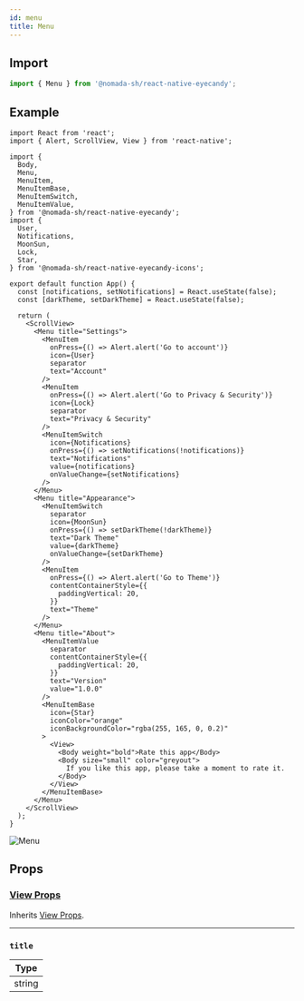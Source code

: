 ```yaml
---
id: menu
title: Menu
---
```


## Import

```jsx
import { Menu } from '@nomada-sh/react-native-eyecandy';
```

## Example

```tsx
import React from 'react';
import { Alert, ScrollView, View } from 'react-native';

import {
  Body,
  Menu,
  MenuItem,
  MenuItemBase,
  MenuItemSwitch,
  MenuItemValue,
} from '@nomada-sh/react-native-eyecandy';
import {
  User,
  Notifications,
  MoonSun,
  Lock,
  Star,
} from '@nomada-sh/react-native-eyecandy-icons';

export default function App() {
  const [notifications, setNotifications] = React.useState(false);
  const [darkTheme, setDarkTheme] = React.useState(false);

  return (
    <ScrollView>
      <Menu title="Settings">
        <MenuItem
          onPress={() => Alert.alert('Go to account')}
          icon={User}
          separator
          text="Account"
        />
        <MenuItem
          onPress={() => Alert.alert('Go to Privacy & Security')}
          icon={Lock}
          separator
          text="Privacy & Security"
        />
        <MenuItemSwitch
          icon={Notifications}
          onPress={() => setNotifications(!notifications)}
          text="Notifications"
          value={notifications}
          onValueChange={setNotifications}
        />
      </Menu>
      <Menu title="Appearance">
        <MenuItemSwitch
          separator
          icon={MoonSun}
          onPress={() => setDarkTheme(!darkTheme)}
          text="Dark Theme"
          value={darkTheme}
          onValueChange={setDarkTheme}
        />
        <MenuItem
          onPress={() => Alert.alert('Go to Theme')}
          contentContainerStyle={{
            paddingVertical: 20,
          }}
          text="Theme"
        />
      </Menu>
      <Menu title="About">
        <MenuItemValue
          separator
          contentContainerStyle={{
            paddingVertical: 20,
          }}
          text="Version"
          value="1.0.0"
        />
        <MenuItemBase
          icon={Star}
          iconColor="orange"
          iconBackgroundColor="rgba(255, 165, 0, 0.2)"
        >
          <View>
            <Body weight="bold">Rate this app</Body>
            <Body size="small" color="greyout">
              If you like this app, please take a moment to rate it.
            </Body>
          </View>
        </MenuItemBase>
      </Menu>
    </ScrollView>
  );
}
```

![Menu](../assets/components/menu.gif)

## Props

### [View Props](https://reactnative.dev/docs/view#props)

Inherits [View Props](https://reactnative.dev/docs/view#props).

---

### `title`

| Type   |
| ------ |
| string |
